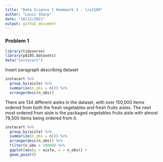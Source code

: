```yaml
---
title: "Data Science I Homework 3 - lzs2109"
author: "Louis Sharp"
date: "10/12/2021"
output: github_document
---
```


### **Problem 1**

```r
library(tidyverse)
library(p8105.datasets)
data("instacart")
```

Insert paragraph describing dataset

```r
instacart %>% 
  group_by(aisle) %>% 
  summarize(n_obs = n()) %>% 
  arrange(desc(n_obs))
```

There are 134 different aisles in the dataset, with over 150,000 items ordered from both the fresh vegetables and fresh fruits aisles. The next most ordered from aisle is the packaged vegetables fruits aisle with almost 78,500 items being ordered from it.

```r
instacart %>% 
  group_by(aisle) %>% 
  summarize(n_obs = n()) %>% 
  arrange(desc(n_obs)) %>% 
  filter(n_obs > 10000) %>% 
  ggplot(aes(y = aisle, x = n_obs)) + 
  geom_point()
```

